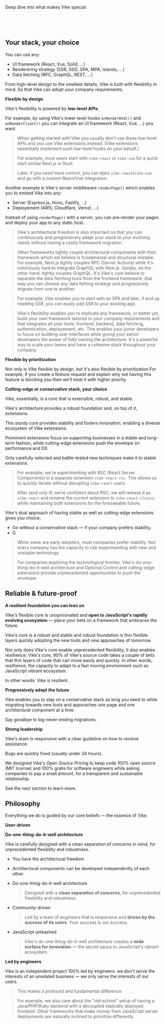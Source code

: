 
Deep dive into what makes Vike special.

<Link href="#your-stack-your-choice" /><br/>
<Link href="#reliable-future-proof" /><br/>
<Link href="#philosophy" /><br/>


## Your stack, your choice

You can use any:
- UI framework (React, Vue, Solid, ...)
- Renderering strategy (SSR, SSG, SPA, MPA, islands, ...)
- Data fetching (RPC, GraphQL, REST, ...)

From high-level design to the smallest details, Vike is built with flexibility in mind. So that Vike can adopt your company requirements.

**Flexible by design**

Vike's flexibility is powered by **low-level APIs**.

For example, by using Vike's lowel-level hooks <Link href="/onRenderHtml">`onRenderHtml()`</Link> and <Link href="/onRenderClient">`onRenderClient()`</Link> you can integrate an UI framework (React, Vue, ...) you want.

> When getting started with Vike you usually don't use these low-level APIs and you use Vike extensions instead. (Vike extensions essentially implement such low-level hooks on your behalf.)
>
> For example, most users start with `vike-react` or `vike-vue` for a quick start similar Next.js or Nuxt.
>
> Later, if you need more control, you can <Link href="/eject">eject</Link> `vike-react`/`vike-vue` and go with a custom React/Vue integration.

Another example is Vike's server middleware <Link href="/renderPage"><code>renderPage()</code></Link> which enables you to embed Vike into any:
- Server (Express.js, Hono, Fastify, ...)
- Deployement (AWS, Cloudflare, Vercel, ...)

Instead of using `renderPage()` with a server, you can pre-render your pages and deploy your app to any static host.


> Vike's architectural freedom is also important so that you can continuously and progressively adapt your stack to your evolving needs without having a costly framework migration.

> Other frameworks tightly couple architectural components with their framework which we believe is fundamental and structural mistake. For example, Next.js tightly couples RPC (Server Actions) while it's notoriously hard to integrate GraphQL with Next.js. Gatsby, on the other hand, tightly couples GraphQL. It's Vike's core believe to separate the data fetching tools from the frontend framework; that way you can choose any data fething strategy and progressively migrate from one to another.

> For example, Vike enables you to start with an SPA and later, if end up needing SSR, <Link href="/ssr">you can easily add SSR</Link> to your existing app.

> Vike's flexibility enables you to replicate any framework, or better yet, <Link href="/build-your-own-framework">build your own framework</Link> tailored to your company requirements and that integrates all your tools: frontend, backend, data fetching, authentication, deployement, etc. This enables your junior developers to focus on building user interfaces while giving your senior developers the power of fully owning the architecture. It's a powerful way to scale your teams and have a cohesive stack throughout your company.

**Flexible by prioritization**

Not only is Vike flexible by design, but it's also flexible by prioritization.For example, if you create a feature request and explain why not having this feature is blocking you then we'll treat it with higher priority.

**Cutting-edge or conservative stack, your choice**

Vike, essentially, is a core that is extensible, robust, and stable.

Vike's architecture provides a robust foundation and, on top of it, extensions.

This sturdy core provides stability and fosters innovation, enabling a diverse ecosystem of <Link href="/extensions">Vike extensions</Link>.

Prominent extensions focus on supporting businesses in a stable and long-term fashion, while cutting-edge extensions push the envelope on performance and DX.

Only carefully selected and battle-tested new techniques make it to stable extensions.

> For example, we're experimenting with RSC (React Server Components) in a separate extension `vike-react-rsc`. This allows us to quickly iterate without disrupting `vike-react` users.
>
> After (and only if) we're confident about RSC, we will release it as `vike-react` and rename the current extension to `vike-react-classic` while maintaining both extensions for the foreseeable future.

Vike's dual approach of having stable as well as cutting-edge extensions gives you choice:
- Go without a conservative stack &mdash; if your company prefers stability.
- G

> While some are early adopters, most companies prefer stability. Not every company has the capacity to risk experimenting with new and unstable technology.
>
> For companies exploring the technological frontier, Vike's do-one-thing-do-it-well architecture and <Link href="/optional-control">Optional Control</Link> and cutting-edge extensions provide unprecedented opportunities to push the envelope.


## Reliable & future-proof

**A resilient foundation you can lean on**

Vike's flexible core is unopinionated and **open to JavaScript's rapidly evolving ecosystem** &mdash; place your bets on a framework that embraces the future.

Vike's core is a robust and stable and robust foundation is thin flexible layers quickly adopting the new tools and new approaches of tomorrow.

Not only does Vike's core enable unprecedented flexibility, it also enables resillience:
Vike's core, 90% of Vike's source code takes a couple of bets that  thin layers of code that can move easily and quickly. In other words, resillience, the capactiy to adapt to a fast moving environment such as JavaScript vibrant ecosystem.

In other words: Vike is resilient.

**Progressively adopt the future**

Vike enables you to stay on a conservative stack as long you need to while migrating towards new tools and apporaches one page and one architectural component at a time.

Say goodbye to big never-ending migrations.



**Strong leadership**

Vike's team is responsive <Link href="/faq#how-can-i-reach-out-for-help">with a clear guideline</Link> on how to receive assistance.

Bugs are quickly fixed (usually under 24 hours).

We designed Vike's *Open Source Pricing* to keep code 100% open source (MIT license) and 100% gratis for software engineers while asking companies to pay a small amount, for a transparent and sustainable relationship.

See the next section <Link href="#philosophy" /> to learn more.



## Philosophy

Everything we do is guided by our core beliefs &mdash; the essence of Vike.

**User-driven**

**Do-one-thing-do-it-well architecture**

Vike is carefully designed with a clean separation of concerns in mind, for unprecedented flexibility and robustness.
 - You have the architectural freedom.
 - Architectural components can be developed independently of each other.

- Do-one-thing-do-it-well architecture
  > Designed with a **clean separation of concerns**, for unprecedented flexibility and robustness.

- Community-driven
  > Led by a team of engineers that is responsive and **driven by the success of its users**. Your success is our success.

- JavaScript unleashed
  > Vike's do-one-thing-do-it-well architecture creates a **wide surface for innovation** — the secret sauce to JavaScript's vibrant ecosystem.

**Led by engineers**

Vike is an independent project 100% led by engineers: we don't serve the interests of an unrelated business &mdash; we only serve the interests of our users.

> This makes a profound and fundamental difference.

> For example, we also care about the "old-school" setup of having a Java/PHP/Ruby backend with a decoupled statically deployed frontend. Other frameworks that make money from JavaScript server deployments are naturally inclined to prioritize differently.
